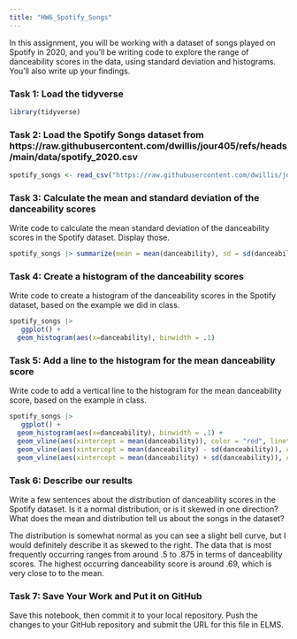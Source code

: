 ```yaml
---
title: "HW6_Spotify_Songs"
---
```


In this assignment, you will be working with a dataset of songs played on Spotify in 2020, and you'll be writing code to explore the range of danceability scores in the data, using standard deviation and histograms. You'll also write up your findings.

### Task 1: Load the tidyverse

```r
library(tidyverse)
```

### Task 2: Load the Spotify Songs dataset from https://raw.githubusercontent.com/dwillis/jour405/refs/heads/main/data/spotify_2020.csv

```r
spotify_songs <- read_csv("https://raw.githubusercontent.com/dwillis/jour405/refs/heads/main/data/spotify_2020.csv")
```

### Task 3: Calculate the mean and standard deviation of the danceability scores

Write code to calculate the mean standard deviation of the danceability scores in the Spotify dataset. Display those.

```r
spotify_songs |> summarize(mean = mean(danceability), sd = sd(danceability) )
```

### Task 4: Create a histogram of the danceability scores

Write code to create a histogram of the danceability scores in the Spotify dataset, based on the example we did in class.

```r
spotify_songs |> 
   ggplot() +
  geom_histogram(aes(x=danceability), binwidth = .1)

```

### Task 5: Add a line to the histogram for the mean danceability score

Write code to add a vertical line to the histogram for the mean danceability score, based on the example in class.

```r
spotify_songs |> 
   ggplot() +
  geom_histogram(aes(x=danceability), binwidth = .1) +
  geom_vline(aes(xintercept = mean(danceability)), color = "red", linetype = "dashed" , size=1) +
  geom_vline(aes(xintercept = mean(danceability) - sd(danceability)), color = "blue", linetype = "dashed" , size=1) +
  geom_vline(aes(xintercept = mean(danceability) + sd(danceability)), color = "blue", linetype = "dashed" , size=1)
```

### Task 6: Describe our results

Write a few sentences about the distribution of danceability scores in the Spotify dataset. Is it a normal distribution, or is it skewed in one direction? What does the mean and distribution tell us about the songs in the dataset?

The distribution is somewhat normal as you can see a slight bell curve, but I would definitely describe it as skewed to the right. The data that is most frequently occurring ranges from around .5 to .875 in terms of danceability scores. The highest occurring danceability score is around .69, which is very close to to the mean. 

### Task 7: Save Your Work and Put it on GitHub

Save this notebook, then commit it to your local repository. Push the changes to your GitHub repository and submit the URL for this file in ELMS.

